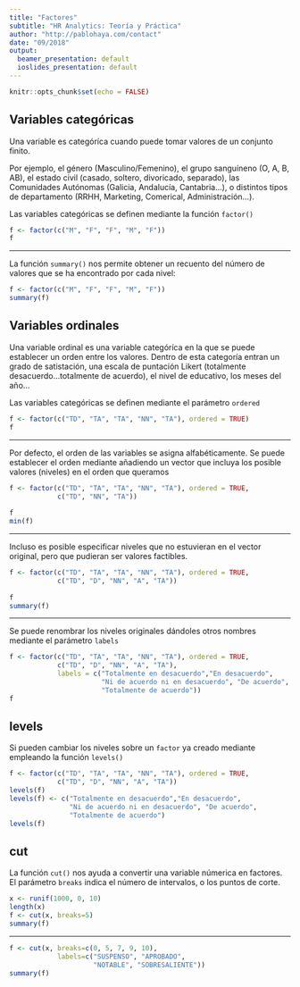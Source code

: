 ---
title: "Factores"
subtitle: "HR Analytics: Teoría y Práctica"
author: "http://pablohaya.com/contact"
date: "09/2018"
output:
  beamer_presentation: default
  ioslides_presentation: default
---

```{r setup, include=FALSE}
knitr::opts_chunk$set(echo = FALSE)
```

## Variables categóricas

Una variable es categóríca cuando puede tomar valores de un conjunto finito. 

Por ejemplo, el género (Masculino/Femenino), el grupo sanguíneno (O, A, B, AB), el estado civil (casado, soltero, divoricado, separado), las Comunidades Autónomas (Galicia, Andalucía, Cantabria...), o distintos tipos de departamento (RRHH, Marketing, Comerical, Administración...). 

Las variables categóricas se definen mediante la función `factor()`

```{r, echo = TRUE}
f <- factor(c("M", "F", "F", "M", "F"))
f
```

---

La función `summary()` nos permite obtener un recuento del número de valores que se ha encontrado por cada nivel:

```{r, echo = TRUE}
f <- factor(c("M", "F", "F", "M", "F"))
summary(f)
```

## Variables ordinales

Una variable ordinal es una variable categóríca en la que se puede establecer un orden entre los valores. Dentro de esta categoría entran un grado de satistación, una escala de puntación Likert (totalmente desacuerdo...totalmente de acuerdo), el nivel de educativo, los meses del año... 

Las variables categóricas se definen mediante el parámetro `ordered`

```{r, echo = TRUE}
f <- factor(c("TD", "TA", "TA", "NN", "TA"), ordered = TRUE)
f
```

---

Por defecto, el orden de las variables se asigna alfabéticamente. Se puede establecer el orden mediante añadiendo un vector que incluya los posible valores (niveles) en el orden que queramos

```{r, echo = TRUE}
f <- factor(c("TD", "TA", "TA", "NN", "TA"), ordered = TRUE,
            c("TD", "NN", "TA"))
            
f
min(f)
```

---

Incluso es posible especificar niveles que no estuvieran en el vector original, pero que pudieran ser valores factibles.

```{r, echo = TRUE}
f <- factor(c("TD", "TA", "TA", "NN", "TA"), ordered = TRUE,
            c("TD", "D", "NN", "A", "TA"))
            
f
summary(f)
```

---

Se puede renombrar los niveles originales dándoles otros nombres mediante el parámetro `labels` 
```{r, echo = TRUE}
f <- factor(c("TD", "TA", "TA", "NN", "TA"), ordered = TRUE,
            c("TD", "D", "NN", "A", "TA"), 
            labels = c("Totalmente en desacuerdo","En desacuerdo",
                       "Ni de acuerdo ni en desacuerdo", "De acuerdo", 
                       "Totalmente de acuerdo"))
f
```

## levels

Si pueden cambiar los niveles sobre un `factor` ya creado mediante empleando la función `levels()`

```{r, echo = TRUE}
f <- factor(c("TD", "TA", "TA", "NN", "TA"), ordered = TRUE,
            c("TD", "D", "NN", "A", "TA"))
levels(f)
levels(f) <- c("Totalmente en desacuerdo","En desacuerdo",
               "Ni de acuerdo ni en desacuerdo", "De acuerdo", 
               "Totalmente de acuerdo")
levels(f)
```

## cut

La función `cut()` nos ayuda a convertir una variable númerica en factores. El parámetro `breaks` indica el número de intervalos, o los puntos de corte.

```{r, echo = TRUE}
x <- runif(1000, 0, 10)
length(x)
f <- cut(x, breaks=5)
summary(f)
```

---

```{r, echo = TRUE}
f <- cut(x, breaks=c(0, 5, 7, 9, 10), 
            labels=c("SUSPENSO", "APROBADO", 
                     "NOTABLE", "SOBRESALIENTE"))
summary(f)
```